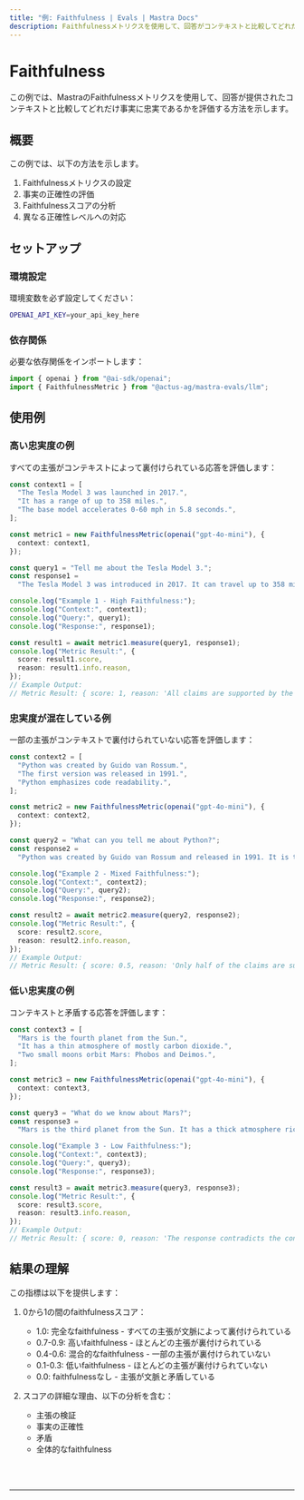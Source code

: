 ```yaml
---
title: "例: Faithfulness | Evals | Mastra Docs"
description: Faithfulnessメトリクスを使用して、回答がコンテキストと比較してどれだけ事実に忠実であるかを評価する例。
---
```



# Faithfulness

この例では、MastraのFaithfulnessメトリクスを使用して、回答が提供されたコンテキストと比較してどれだけ事実に忠実であるかを評価する方法を示します。

## 概要

この例では、以下の方法を示します。

1. Faithfulnessメトリクスの設定
2. 事実の正確性の評価
3. Faithfulnessスコアの分析
4. 異なる正確性レベルへの対応

## セットアップ

### 環境設定

環境変数を必ず設定してください：

```bash filename=".env"
OPENAI_API_KEY=your_api_key_here
```

### 依存関係

必要な依存関係をインポートします：

```typescript copy showLineNumbers filename="src/index.ts"
import { openai } from "@ai-sdk/openai";
import { FaithfulnessMetric } from "@actus-ag/mastra-evals/llm";
```

## 使用例

### 高い忠実度の例

すべての主張がコンテキストによって裏付けられている応答を評価します：

```typescript copy showLineNumbers{5} filename="src/index.ts"
const context1 = [
  "The Tesla Model 3 was launched in 2017.",
  "It has a range of up to 358 miles.",
  "The base model accelerates 0-60 mph in 5.8 seconds.",
];

const metric1 = new FaithfulnessMetric(openai("gpt-4o-mini"), {
  context: context1,
});

const query1 = "Tell me about the Tesla Model 3.";
const response1 =
  "The Tesla Model 3 was introduced in 2017. It can travel up to 358 miles on a single charge and the base version goes from 0 to 60 mph in 5.8 seconds.";

console.log("Example 1 - High Faithfulness:");
console.log("Context:", context1);
console.log("Query:", query1);
console.log("Response:", response1);

const result1 = await metric1.measure(query1, response1);
console.log("Metric Result:", {
  score: result1.score,
  reason: result1.info.reason,
});
// Example Output:
// Metric Result: { score: 1, reason: 'All claims are supported by the context.' }
```

### 忠実度が混在している例

一部の主張がコンテキストで裏付けられていない応答を評価します：

```typescript copy showLineNumbers{31} filename="src/index.ts"
const context2 = [
  "Python was created by Guido van Rossum.",
  "The first version was released in 1991.",
  "Python emphasizes code readability.",
];

const metric2 = new FaithfulnessMetric(openai("gpt-4o-mini"), {
  context: context2,
});

const query2 = "What can you tell me about Python?";
const response2 =
  "Python was created by Guido van Rossum and released in 1991. It is the most popular programming language today and is used by millions of developers worldwide.";

console.log("Example 2 - Mixed Faithfulness:");
console.log("Context:", context2);
console.log("Query:", query2);
console.log("Response:", response2);

const result2 = await metric2.measure(query2, response2);
console.log("Metric Result:", {
  score: result2.score,
  reason: result2.info.reason,
});
// Example Output:
// Metric Result: { score: 0.5, reason: 'Only half of the claims are supported by the context.' }
```

### 低い忠実度の例

コンテキストと矛盾する応答を評価します：

```typescript copy showLineNumbers{57} filename="src/index.ts"
const context3 = [
  "Mars is the fourth planet from the Sun.",
  "It has a thin atmosphere of mostly carbon dioxide.",
  "Two small moons orbit Mars: Phobos and Deimos.",
];

const metric3 = new FaithfulnessMetric(openai("gpt-4o-mini"), {
  context: context3,
});

const query3 = "What do we know about Mars?";
const response3 =
  "Mars is the third planet from the Sun. It has a thick atmosphere rich in oxygen and nitrogen, and is orbited by three large moons.";

console.log("Example 3 - Low Faithfulness:");
console.log("Context:", context3);
console.log("Query:", query3);
console.log("Response:", response3);

const result3 = await metric3.measure(query3, response3);
console.log("Metric Result:", {
  score: result3.score,
  reason: result3.info.reason,
});
// Example Output:
// Metric Result: { score: 0, reason: 'The response contradicts the context.' }
```

## 結果の理解

この指標は以下を提供します：

1. 0から1の間のfaithfulnessスコア：

   - 1.0: 完全なfaithfulness - すべての主張が文脈によって裏付けられている
   - 0.7-0.9: 高いfaithfulness - ほとんどの主張が裏付けられている
   - 0.4-0.6: 混合的なfaithfulness - 一部の主張が裏付けられていない
   - 0.1-0.3: 低いfaithfulness - ほとんどの主張が裏付けられていない
   - 0.0: faithfulnessなし - 主張が文脈と矛盾している

2. スコアの詳細な理由、以下の分析を含む：
   - 主張の検証
   - 事実の正確性
   - 矛盾
   - 全体的なfaithfulness

<br />
<br />
<hr className="dark:border-[#404040] border-gray-300" />
<br />
<br />
<GithubLink
  link={
    "https://github.com/mastra-ai/mastra/blob/main/examples/basics/evals/faithfulness"
  }
/>
